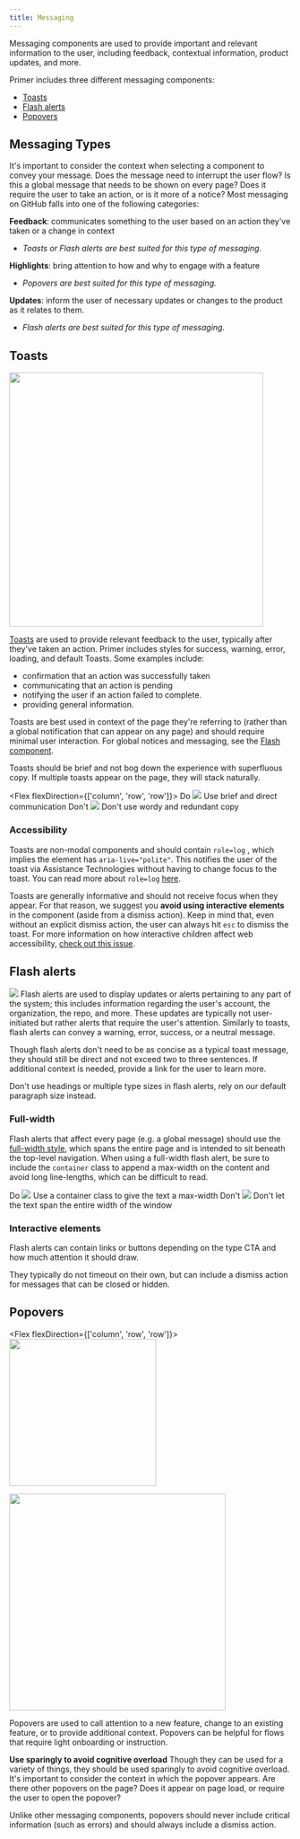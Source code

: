 ```yaml
---
title: Messaging
---
```



Messaging components are used to provide important and relevant information to the user, including feedback, contextual information, product updates, and more.

Primer includes three different messaging components:

- [Toasts](https://primer.style/css/components/toasts)
- [Flash alerts](https://primer.style/css/components/alerts)
- [Popovers](https://primer.style/css/components/popover)

## Messaging Types
It's important to consider the context when selecting a component to convey your message. Does the message need to interrupt the user flow? Is this a global message that needs to be shown on every page? Does it require the user to take an action, or is it more of a notice? Most messaging on GitHub falls into one of the following categories:

**Feedback**: communicates something to the user based on an action they've taken or a change in context
- _Toasts or Flash alerts are best suited for this type of messaging._

**Highlights**: bring attention to how and why to engage with a feature
- _Popovers are best suited for this type of messaging._

**Updates**: inform the user of necessary updates or changes to the product as it relates to them.
- _Flash alerts are best suited for this type of messaging._

## Toasts
<Box mb="3">
  <img width="453" src="https://user-images.githubusercontent.com/586552/63105014-f5477a00-bf4d-11e9-954e-f01582a39ef3.png"/>
</Box>

[Toasts](https://primer.style/css/components/toasts) are used to provide relevant feedback to the user, typically after they've taken an action. Primer includes styles for success, warning, error, loading, and default Toasts. Some examples include:

- confirmation that an action was successfully taken
- communicating that an action is pending
- notifying the user if an action failed to complete.
- providing general information.

Toasts are best used in context of the page they're referring to (rather than a global notification that can appear on any page) and should require minimal user interaction. For global notices and messaging, see the [Flash component](#flash-alerts).

Toasts should be brief and not bog down the experience with superfluous copy. If multiple toasts appear on the page, they will stack naturally.

<Flex flexDirection={['column', 'row', 'row']}>
  <Box mr="2"  mb="4">
    <Flex flexDirection="row" alignItems="center" mb="2">
      <CircleOcticon icon={Check} size={16} bg="green.5" color="white" mr="2" p="1"/>
      <Text fontWeight="bold" color="gray.9" ml="1">
        Do
      </Text> 
    </Flex>
    <Box>
      <img src="https://user-images.githubusercontent.com/586552/63106528-06de5100-bf51-11e9-8a5e-98583ed74874.png" />
    </Box>
    <Text fontSize="0" color="gray.5">
      Use brief and direct communication
    </Text>
  </Box>
  <Box mr="2">
    <Flex flexDirection="row" alignItems="center" mb="2">
      <CircleOcticon icon={X} size={16} bg="red.5" color="white" mr="2" p="1"/>
      <Text fontWeight="bold" color="gray.9" ml="1">
        Don't
      </Text> 
    </Flex>
    <Box borderRadius="3">
      <img src="https://user-images.githubusercontent.com/586552/63106527-06de5100-bf51-11e9-858c-72de6a5c728a.png" />
    </Box>
    <Text fontSize="0" color="gray.5">
      Don't use wordy and redundant copy
    </Text>
  </Box>
</Flex>

### Accessibility
Toasts are non-modal components and should contain `role=log` , which implies the element has `aria-live="polite"`. This notifies the user of the toast via Assistance Technologies without having to change focus to the toast. You can read more about `role=log` [here](https://www.w3.org/WAI/WCAG21/Techniques/aria/ARIA23).

Toasts are generally informative and should not receive focus when they appear. For that reason, we suggest you **avoid using interactive elements** in the component (aside from a dismiss action). Keep in mind that, even without an explicit dismiss action, the user can always hit `esc` to dismiss the toast. For more information on how interactive children affect web accessibility, [check out this issue](https://github.com/jackbsteinberg/std-toast/issues/29).


## Flash alerts
<img src="https://user-images.githubusercontent.com/586552/63052321-055b4d00-bead-11e9-95ba-1d4cdfb34dae.png" />
Flash alerts are used to display updates or alerts pertaining to any part of the system; this includes information regarding the user's account, the organization, the repo, and more. These updates are typically not user-initiated but rather alerts that require the user's attention. Similarly to toasts, flash alerts can convey a warning, error, success, or a neutral message.

Though flash alerts don't need to be as concise as a typical toast message, they should still be direct and not exceed two to three sentences. If additional context is needed, provide a link for the user to learn more. 

Don't use headings or multiple type sizes in flash alerts, rely on our default paragraph size instead.

### Full-width

Flash alerts that affect every page (e.g. a global message) should use the [full-width style](https://primer.style/css/components/alerts), which spans the entire page and is intended to sit beneath the top-level navigation. When using a full-width flash alert, be sure to include the `container` class to append a max-width on the content and avoid long line-lengths, which can be difficult to read.

<Flex flexDirection="column">
  <Box width="100%" mr="2"  mb="4">
    <Flex flexDirection="row" alignItems="center" mb="2">
      <CircleOcticon icon={Check} size={16} bg="green.5" color="white" mr="2" p="1"/>
      <Text fontWeight="bold" color="gray.9" ml="1">
        Do
      </Text> 
    </Flex>
    <Box>
      <img src="https://user-images.githubusercontent.com/586552/63046880-46e5fb00-bea1-11e9-836d-be1b1c7d963f.png" />
    </Box>
    <Text fontSize="0" color="gray.5">
      Use a container class to give the text a max-width
    </Text>
  </Box>
  <Box width="100%" mr="2">
    <Flex flexDirection="row" alignItems="center" mb="2">
      <CircleOcticon icon={X} size={16} bg="red.5" color="white" mr="2" p="1"/>
      <Text fontWeight="bold" color="gray.9" ml="1">
        Don't
      </Text> 
    </Flex>
    <Box borderRadius="3">
      <img src="https://user-images.githubusercontent.com/586552/63046881-46e5fb00-bea1-11e9-87ee-80dbeb0bea1c.png" />
    </Box>
    <Text fontSize="0" color="gray.5">
      Don't let the text span the entire width of the window
    </Text>
  </Box>
</Flex>

### Interactive elements
Flash alerts can contain links or buttons depending on the type CTA and how much attention it should draw.

They typically do not timeout on their own, but can include a dismiss action for messages that can be closed or hidden.

## Popovers
<Flex flexDirection={['column', 'row', 'row']}>
  <Box mr="3"  mb="2">
    <img width="262" src="https://user-images.githubusercontent.com/586552/63109550-8111d400-bf57-11e9-8714-46607da2f2ba.png" />
    
  </Box>
  <Box mb="2">
    <img width="386" src="https://user-images.githubusercontent.com/586552/63109551-8111d400-bf57-11e9-893b-2cdeffffd147.png" />
  </Box>
</Flex>

Popovers are used to call attention to a new feature, change to an existing feature, or to provide additional context. Popovers can be helpful for flows that require light onboarding or instruction.

**Use sparingly to avoid cognitive overload**
Though they can be used for a variety of things, they should be used sparingly to avoid cognitive overload. It's important to consider the context in which the popover appears. Are there other popovers on the page? Does it appear on page load, or require the user to open the popover? 

Unlike other messaging components, popovers should never include critical information (such as errors) and should always include a dismiss action.



